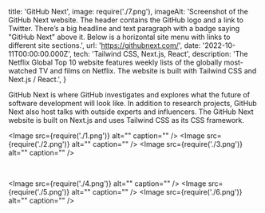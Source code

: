   title: 'GitHub Next',
  image: require('./7.png'),
  imageAlt: 'Screenshot of the GitHub Next website. The header contains the GitHub logo and a link to Twitter. There’s a big headline and text paragraph with a badge saying "GitHub Next" above it. Below is a horizontal site menu with links to different site sections.',
  url: 'https://githubnext.com/',
  date: '2022-10-11T00:00:00.000Z',
  tech: 'Tailwind CSS, Next.js, React',
  description: 'The Netflix Global Top 10 website features weekly lists of the globally most-watched TV and films on Netflix. The website is built with Tailwind CSS and Next.js / React.',
}

<Intro title="Researching the future of software development at GitHub">

GitHub Next is where GitHub investigates and explores what the future of software development will look like. In addition to research projects, GitHub Next also host talks with outside experts and influencers. The GitHub Next website is built on Next.js and uses Tailwind CSS as its CSS framework.

</Intro>

<Image src={require('./1.png')} alt="" caption="" />
<Image src={require('./2.png')} alt="" caption="" />
<Image src={require('./3.png')} alt="" caption="" />

<Mobile caption="">
  <Image src={require('./8.png')} alt="" />
  <Image src={require('./9.png')} alt="" />
  <Image src={require('./11.png')} alt="" />
</Mobile>

<Image src={require('./4.png')} alt="" caption="" />
<Image src={require('./5.png')} alt="" caption="" />
<Image src={require('./6.png')} alt="" caption="" />

